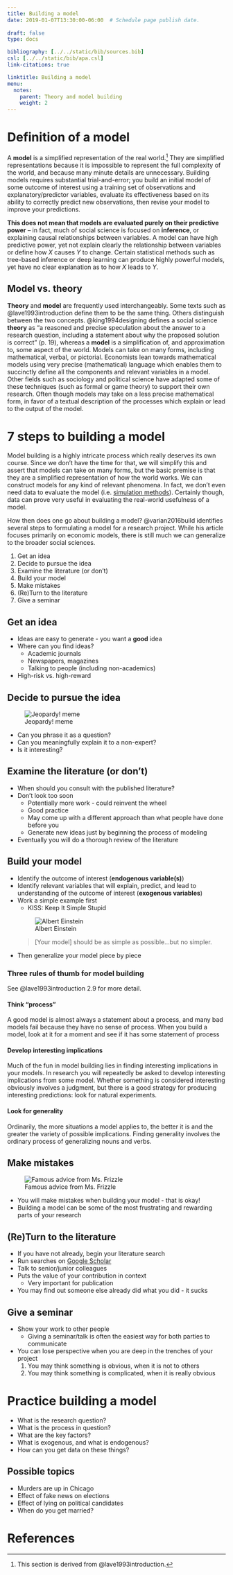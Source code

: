 ```yaml
---
title: Building a model
date: 2019-01-07T13:30:00-06:00  # Schedule page publish date.
    
draft: false
type: docs

bibliography: [../../static/bib/sources.bib]
csl: [../../static/bib/apa.csl]
link-citations: true

linktitle: Building a model
menu:
  notes:
    parent: Theory and model building
    weight: 2
---
```


# Definition of a model

A **model** is a simplified representation of the real world.^[This section is derived from @lave1993introduction.] They are simplified representations because it is impossible to represent the full complexity of the world, and because many minute details are unnecessary. Building models requires substantial trial-and-error; you build an initial model of some outcome of interest using a training set of observations and explanatory/predictor variables, evaluate its effectiveness based on its ability to correctly predict new observations, then revise your model to improve your predictions.

**This does not mean that models are evaluated purely on their predictive power** -- in fact, much of social science is focused on **inference**, or explaining causal relationships between variables. A model can have high predictive power, yet not explain clearly the relationship between variables or define how $X$ causes $Y$ to change. Certain statistical methods such as tree-based inference or deep learning can produce highly powerful models, yet have no clear explanation as to how $X$ leads to $Y$.

## Model vs. theory

**Theory** and **model** are frequently used interchangeably. Some texts such as @lave1993introduction define them to be the same thing. Others distinguish between the two concepts. @king1994designing defines a social science **theory** as "a reasoned and precise speculation about the answer to a research question, including a statement about why the proposed solution is correct" (p. 19), whereas a **model** is a simplification of, and approximation to, some aspect of the world. Models can take on many forms, including mathematical, verbal, or pictorial. Economists lean towards mathematical models using very precise (mathematical) language which enables them to succinctly define all the components and relevant variables in a model. Other fields such as sociology and political science have adapted some of these techniques (such as formal or game theory) to support their own research. Often though models may take on a less precise mathematical form, in favor of a textual description of the processes which explain or lead to the output of the model.

# 7 steps to building a model

Model building is a highly intricate process which really deserves its own course. Since we don't have the time for that, we will simplify this and assert that models can take on many forms, but the basic premise is that they are a simplified representation of how the world works. We can construct models for any kind of relevant phenomena. In fact, we don't even need data to evaluate the model (i.e. [simulation methods](https://github.com/UC-MACSS/persp-analysis_A18/blob/master/Slides/PerspAnalysis_SimData.pdf)). Certainly though, data can prove very useful in evaluating the real-world usefulness of a model.

How then does one go about building a model? @varian2016build identifies several steps to formulating a model for a research project. While his article focuses primarily on economic models, there is still much we can generalize to the broader social sciences.

1. Get an idea
1. Decide to pursue the idea
1. Examine the literature (or don't)
1. Build your model
1. Make mistakes
1. (Re)Turn to the literature
1. Give a seminar

## Get an idea

* Ideas are easy to generate - you want a **good** idea
* Where can you find ideas?
    * Academic journals
    * Newspapers, magazines
    * Talking to people (including non-academics)
* High-risk vs. high-reward

## Decide to pursue the idea

![Jeopardy! meme](https://ewedit.files.wordpress.com/2017/10/jeopardy.jpg)

* Can you phrase it as a question?
* Can you meaningfully explain it to a non-expert?
* Is it interesting?

## Examine the literature (or don't)

* When should you consult with the published literature?
* Don't look too soon
    * Potentially more work - could reinvent the wheel
    * Good practice
    * May come up with a different approach than what people have done before you
    * Generate new ideas just by beginning the process of modeling
* Eventually you will do a thorough review of the literature

## Build your model

* Identify the outcome of interest (**endogenous variable(s)**)
* Identify relevant variables that will explain, predict, and lead to understanding of the outcome of interest (**exogenous variables**)
* Work a simple example first
    * KISS: Keep It Simple Stupid
    
    ![Albert Einstein](http://2.bp.blogspot.com/-bRoNlTFFl4k/T8BDgLJQCJI/AAAAAAAAAwI/Mc9VGyhwYXA/s400/einstein-if-you-cant-explain-it-simply-you-dont-understand-it-well-enough.jpg)
    
    > [Your model] should be as simple as possible...but no simpler.
* Then generalize your model piece by piece

### Three rules of thumb for model building

See @lave1993introduction 2.9 for more detail.

#### Think "process"

A good model is almost always a statement about a process, and many bad models fail because they have no sense of process. When you build a model, look at it for a moment and see if it has some statement of process

#### Develop interesting implications

Much of the fun in model building lies in finding interesting implications in your models. In research you will repeatedly be asked to develop interesting implications from some model. Whether something is considered interesting obviously involves a judgment, but there is a good strategy for producing interesting predictions: look for natural experiments.

#### Look for generality

Ordinarily, the more situations a model applies to, the better it is and the greater the variety of possible implications. Finding generality involves the ordinary process of generalizing nouns and verbs.

## Make mistakes

![Famous advice from Ms. Frizzle](https://i2.wp.com/www.sherrylwilson.com/wp-content/uploads/2015/07/Educents-Blog-6.png?w=570&ssl=1)

* You will make mistakes when building your model - that is okay!
* Building a model can be some of the most frustrating and rewarding parts of your research

## (Re)Turn to the literature

* If you have not already, begin your literature search
* Run searches on [Google Scholar](https://scholar.google.com/)
* Talk to senior/junior colleagues
* Puts the value of your contribution in context
    * Very important for publication
* You may find out someone else already did what you did - it sucks

## Give a seminar

* Show your work to other people
    * Giving a seminar/talk is often the easiest way for both parties to communicate
* You can lose perspective when you are deep in the trenches of your project
    1. You may think something is obvious, when it is not to others
    1. You may think something is complicated, when it is really obvious

# Practice building a model

* What is the research question?
* What is the process in question?
* What are the key factors?
* What is exogenous, and what is endogenous?
* How can you get data on these things?

## Possible topics

* Murders are up in Chicago
* Effect of fake news on elections
* Effect of lying on political candidates
* When do you get married?

# References {.no-cite}
